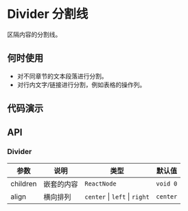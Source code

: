 
# Divider 分割线

区隔内容的分割线。

## 何时使用

- 对不同章节的文本段落进行分割。
- 对行内文字/链接进行分割，例如表格的操作列。

## 代码演示

<Usage src='/components/divider/basic.tsx' title='基本' description='最简单的用法。' />
<Usage src='/components/divider/with-label.tsx' title='带文字的分割线' description='带文字的分割线。' />

## API

### Divider

| 参数     | 说明       | 类型                          | 默认值   |
| -------- | ---------- | ----------------------------- | -------- |
| children | 嵌套的内容 | `ReactNode`                   | `void 0` |
| align    | 横向排列   | `center` \| `left` \| `right` | `center` |
